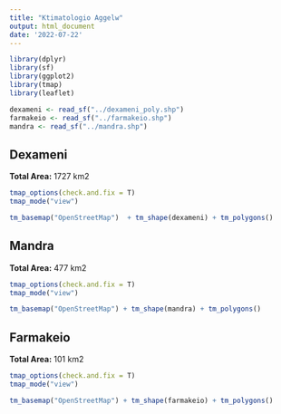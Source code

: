 ```yaml
---
title: "Ktimatologio Aggelw"
output: html_document
date: '2022-07-22'
---
```


```r
library(dplyr)
library(sf)
library(ggplot2)
library(tmap)
library(leaflet)
```


```r
dexameni <- read_sf("../dexameni_poly.shp")
farmakeio <- read_sf("../farmakeio.shp")
mandra <- read_sf("../mandra.shp")

```

## Dexameni

**Total Area:** 1727 km2
```r

tmap_options(check.and.fix = T)
tmap_mode("view")

tm_basemap("OpenStreetMap")  + tm_shape(dexameni) + tm_polygons()
```

## Mandra

**Total Area:** 477 km2
```r

tmap_options(check.and.fix = T)
tmap_mode("view")

tm_basemap("OpenStreetMap") + tm_shape(mandra) + tm_polygons()
```

## Farmakeio

**Total Area:** 101 km2
```r

tmap_options(check.and.fix = T)
tmap_mode("view")

tm_basemap("OpenStreetMap") + tm_shape(farmakeio) + tm_polygons()
```

